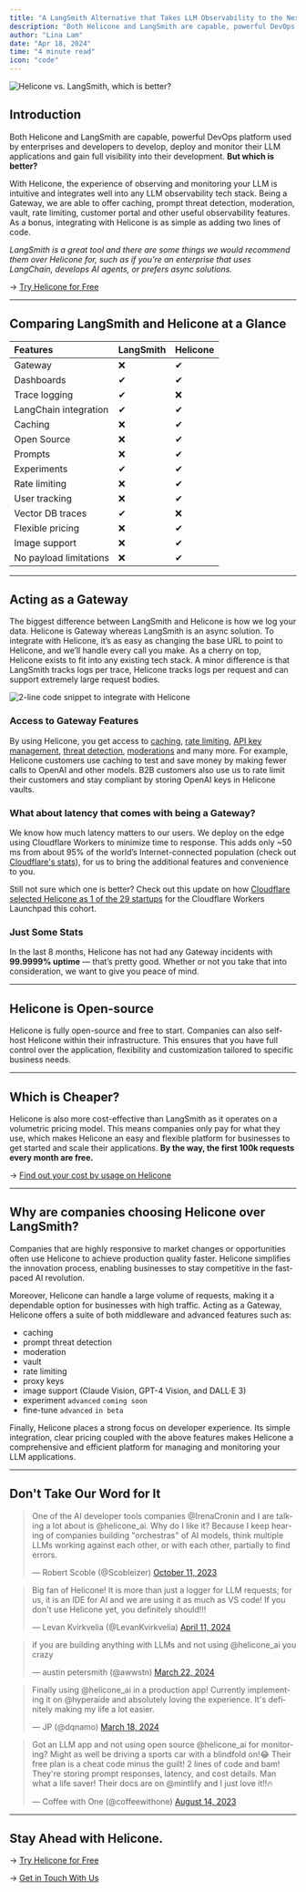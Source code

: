 ```yaml
---
title: "A LangSmith Alternative that Takes LLM Observability to the Next Level"
description: "Both Helicone and LangSmith are capable, powerful DevOps platform used by enterprises and developers building LLM applications. But which is better?"
author: "Lina Lam"
date: "Apr 18, 2024"
time: "4 minute read"
icon: "code"
---
```


![Helicone vs. LangSmith, which is better?](/assets/blog/langsmith-vs-helicone/cover-image.webp)

## Introduction

Both Helicone and LangSmith are capable, powerful DevOps platform used by enterprises and developers to develop, deploy and monitor their LLM applications and gain full visibility into their development. **But which is better?**

With Helicone, the experience of observing and monitoring your LLM is intuitive and integrates well into any LLM observability tech stack. Being a Gateway, we are able to offer caching, prompt threat detection, moderation, vault, rate limiting, customer portal and other useful observability features. As a bonus, integrating with Helicone is as simple as adding two lines of code.

*LangSmith is a great tool and there are some things we would recommend them over Helicone for, such as if you’re an enterprise that uses LangChain, develops AI agents, or prefers async solutions.*

→ <a href="https://www.helicone.ai/signup" target="_blank">Try Helicone for Free</a>

---

## Comparing LangSmith and Helicone at a Glance

| Features              | LangSmith | Helicone | 
| :-------------------- | :---------- | :----------- |
| Gateway               | ❌         | ✔  
| Dashboards            | ✔          | ✔ 
| Trace logging         | ✔          | ❌
| LangChain integration | ✔          | ✔ 
| Caching               | ❌         | ✔ 
| Open Source           | ❌         | ✔ 
| Prompts               | ❌         | ✔ 
| Experiments           | ✔          | ✔ 
| Rate limiting         | ❌          | ✔ 
| User tracking         | ❌          | ✔ 
| Vector DB traces      | ✔          | ❌
| Flexible pricing      | ❌          | ✔  |
| Image support         | ❌          | ✔  |
| No payload limitations| ❌          | ✔  |

---

## Acting as a Gateway

The biggest difference between LangSmith and Helicone is how we log your data. Helicone is Gateway whereas LangSmith is an async solution. To integrate with Helicone, it’s as easy as changing the base URL to point to Helicone, and we’ll handle every call you make. As a cherry on top, Helicone exists to fit into any existing tech stack. A minor difference is that LangSmith tracks logs per trace, Helicone tracks logs per request and can support extremely large request bodies. 

![2-line code snippet to integrate with Helicone](/assets/blog/langsmith-vs-helicone/code.png)
 
### Access to Gateway Features

By using Helicone, you get access to <a href="https://docs.helicone.ai/features/advanced-usage/caching" target="_blank">caching</a>, <a href="https://docs.helicone.ai/features/advanced-usage/custom-rate-limits" target="_blank">rate limiting</a>, <a href="https://docs.helicone.ai/features/advanced-usage/vault" target="_blank">API key management</a>, <a href="https://docs.helicone.ai/features/advanced-usage/llm-security" target="_blank">threat detection</a>, <a href="https://docs.helicone.ai/features/advanced-usage/moderations" target="_blank">moderations</a> and many more. For example, Helicone customers use caching to test and save money by making fewer calls to OpenAI and other models. B2B customers also use us to rate limit their customers and stay compliant by storing OpenAI keys in Helicone vaults. 

### What about latency that comes with being a Gateway? 

We know how much latency matters to our users. We deploy on the edge using Cloudflare Workers to minimize time to response. This adds only ~50 ms from about 95% of the world’s Internet-connected population (check out <a href="https://www.cloudflare.com/network/" target="_blank">Cloudflare's stats</a>), for us to bring the additional features and convenience to you. 

Still not sure which one is better? Check out this update on how <a href="https://blog.cloudflare.com/2024-community-update" target="_blank"> Cloudflare selected Helicone as 1 of the 29 startups</a> for the Cloudflare Workers Launchpad this cohort. 


### Just Some Stats

In the last 8 months, Helicone has not had any Gateway incidents with **99.9999% uptime** — that’s pretty good. Whether or not you take that into consideration, we want to give you peace of mind. 

---

## Helicone is Open-source

Helicone is fully open-source and free to start. Companies can also self-host Helicone within their infrastructure. This ensures that you have full control over the application, flexibility and customization tailored to specific business needs.

---

## Which is Cheaper? 

Helicone is also more cost-effective than LangSmith as it operates on a volumetric pricing model. This means companies only pay for what they use, which makes Helicone an easy and flexible platform for businesses to get started and scale their applications. **By the way, the first 100k requests every month are free.**

→ <a href="https://www.helicone.ai/pricing" target="_blank">Find out your cost by usage on Helicone</a>

---

## Why are companies choosing Helicone over LangSmith? 

Companies that are highly responsive to market changes or opportunities often use Helicone to achieve production quality faster. Helicone simplifies the innovation process, enabling businesses to stay competitive in the fast-paced AI revolution.

Moreover, Helicone can handle a large volume of requests, making it a dependable option for businesses with high traffic. Acting as a Gateway, Helicone offers a suite of both middleware and advanced features such as: 

- caching
- prompt threat detection
- moderation
- vault
- rate limiting
- proxy keys
- image support (Claude Vision, GPT-4 Vision, and DALL·E 3)
- experiment `advanced` `coming soon`
- fine-tune `advanced` `in beta`

Finally, Helicone places a strong focus on developer experience. Its simple integration, clear pricing coupled with the above features makes Helicone a comprehensive and efficient platform for managing and monitoring your LLM applications. 

---

## Don't Take Our Word for It


<blockquote class="twitter-tweet"><p lang="en" dir="ltr">One of the AI developer tools companies @IrenaCronin and I are talking a lot about is @helicone_ai. Why do I like it? Because I keep hearing of companies building "orchestras" of AI models, think multiple LLMs working against each other, or with each other, partially to find errors. </p>&mdash; Robert Scoble (@Scobleizer) <a href="https://twitter.com/Scobleizer/status/1712000693903733085?ref_src=twsrc%5Etfw%7Ctwcamp%5Etweetembed%7Ctwterm%5E1712000693903733085%7Ctwgr%5E%7Ctwcon%5Es1_&ref_url=notion%3A%2F%2Fwww.notion.so%2Fhelicone%2Faa80460dbd6040768479d967622e1c63%3Fv%3D457c71516b8d473ba09324abf7ff66e5p%3D6922dbe068584c8bbb4b92c6e8964bd3pm%3Ds">October 11, 2023</a></blockquote> <script async src="https://platform.twitter.com/widgets.js" charset="utf-8"></script>


<blockquote class="twitter-tweet"><p lang="en" dir="ltr">Big fan of Helicone! It is more than just a logger for LLM requests; for us, it is an IDE for AI and we are using it as much as VS code! If you don't use Helicone yet, you definitely should!!!</p>&mdash; Levan Kvirkvelia (@LevanKvirkvelia) <a href="https://twitter.com/LevanKvirkvelia/status/1778492158984483309?ref_src=twsrc%5Etfw%7Ctwcamp%5Etweetembed%7Ctwterm%5E1778492158984483309%7Ctwgr%5E%7Ctwcon%5Es1_&ref_url=notion%3A%2F%2Fwww.notion.so%2Fhelicone%2Faa80460dbd6040768479d967622e1c63%3Fv%3D457c71516b8d473ba09324abf7ff66e5p%3D6922dbe068584c8bbb4b92c6e8964bd3pm%3Ds">April 11, 2024</a></blockquote> <script async src="https://platform.twitter.com/widgets.js" charset="utf-8"></script>


<blockquote class="twitter-tweet"><p lang="en" dir="ltr">if you are building anything with LLMs and not using 
@helicone_ai you crazy</p>&mdash; austin petersmith (@awwstn) <a href="https://twitter.com/awwstn/status/1771378988734443696?ref_src=twsrc%5Etfw%7Ctwcamp%5Etweetembed%7Ctwterm%5E1771378988734443696%7Ctwgr%5E%7Ctwcon%5Es1_&ref_url=notion%3A%2F%2Fwww.notion.so%2Fhelicone%2Faa80460dbd6040768479d967622e1c63%3Fv%3D457c71516b8d473ba09324abf7ff66e5p%3D6922dbe068584c8bbb4b92c6e8964bd3pm%3Ds">March 22, 2024</a></blockquote> <script async src="https://platform.twitter.com/widgets.js" charset="utf-8"></script>


<blockquote class="twitter-tweet"><p lang="en" dir="ltr">Finally using @helicone_ai in a production app! Currently implementing it on @hyperaide and absolutely loving the experience. It's definitely making my life a lot easier.</p>&mdash; JP (@dqnamo) <a href="https://twitter.com/dqnamo/status/1769756709973819603?ref_src=twsrc%5Etfw%7Ctwcamp%5Etweetembed%7Ctwterm%5E1769756709973819603%7Ctwgr%5E%7Ctwcon%5Es1_&ref_url=notion%3A%2F%2Fwww.notion.so%2Fhelicone%2Faa80460dbd6040768479d967622e1c63%3Fv%3D457c71516b8d473ba09324abf7ff66e5p%3D6922dbe068584c8bbb4b92c6e8964bd3pm%3Ds">March 18, 2024</a></blockquote> <script async src="https://platform.twitter.com/widgets.js" charset="utf-8"></script>


<blockquote class="twitter-tweet"><p lang="en" dir="ltr">Got an LLM app and not using open source @helicone_ai for monitoring? Might as well be driving a sports car with a blindfold on!😂 Their free plan is a cheat code minus the guilt! 2 lines of code and bam! They're storing prompt responses, latency, and cost details. Man what a life saver! Their docs are on @mintlify and I just love it!!🔥 </p>&mdash; Coffee with One (@coffeewithone) <a href="https://twitter.com/coffeewithone/status/1691218842855538688?ref_src=twsrc%5Etfw%7Ctwcamp%5Etweetembed%7Ctwterm%5E1691218842855538688%7Ctwgr%5E%7Ctwcon%5Es1_&ref_url=notion%3A%2F%2Fwww.notion.so%2Fhelicone%2Faa80460dbd6040768479d967622e1c63%3Fv%3D457c71516b8d473ba09324abf7ff66e5p%3D6922dbe068584c8bbb4b92c6e8964bd3pm%3Ds">August 14, 2023</a></blockquote> <script async src="https://platform.twitter.com/widgets.js" charset="utf-8"></script>

---

## Stay Ahead with Helicone. 

→ <a href="https://www.helicone.ai/signup" target="_blank">Try Helicone for Free</a>

→ <a href="https://www.helicone.ai/contact" target="_blank">Get in Touch With Us</a>

